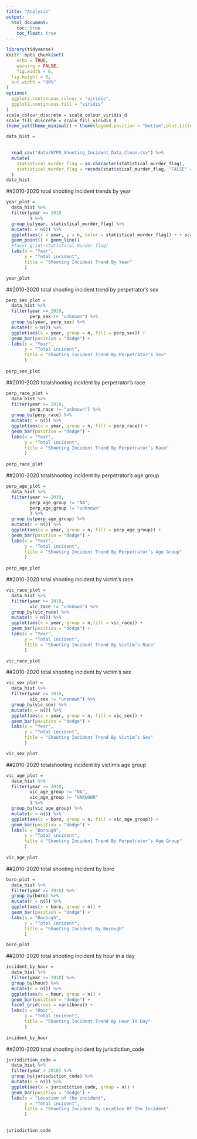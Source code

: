 ```yaml
---
title: "Analysis"
output: 
  html_document:
    toc: true
    toc_float: true
---
```

```r
library(tidyverse)
knitr::opts_chunk$set(
	echo = TRUE,
	warning = FALSE,
	fig.width = 8, 
  fig.height = 6,
  out.width = "90%"
)
options(
  ggplot2.continuous.colour = "viridis",
  ggplot2.continuous.fill = "viridis"
)
scale_colour_discrete = scale_colour_viridis_d
scale_fill_discrete = scale_fill_viridis_d
theme_set(theme_minimal() + theme(legend.position = "bottom",plot.title = element_text(face = "bold")))
```


```r
data_hist = 

 
  read_csv("data/NYPD_Shooting_Incident_Data_Clean.csv") %>%
  mutate(
    statistical_murder_flag = as.character(statistical_murder_flag),
    statistical_murder_flag = recode(statistical_murder_flag, "FALSE" = "survived","TRUE" = "murdered")
  )
data_hist
```



##2010-2020 total shooting incident trends by year
```r
year_plot = 
  data_hist %>% 
  filter(year >= 2010
         ) %>% 
  group_by(year, statistical_murder_flag) %>%
  mutate(n = n()) %>% 
  ggplot(aes(x = year, y = n, color = statistical_murder_flag)) + + scale_x_continuous(breaks = seq(2010, 2020, by = 1))
  geom_point() + geom_line()
  #facet_grid(~statistical_murder_flag)
  labs(x = "Year",
       y = "Total incident",
       title = "Shooting Incident Trend By Year"
       )

year_plot
```

##2010-2020 total shooting incident trend by perpetrator’s sex
```r
perp_sex_plot = 
  data_hist %>% 
  filter(year >= 2010,
         perp_sex != "unknown") %>% 
  group_by(year, perp_sex) %>%
  mutate(n = n()) %>% 
  ggplot(aes(x = year, group = n, fill = perp_sex)) + 
  geom_bar(position = "dodge") +
  labs(x = "Year",
       y = "Total incident",
       title = "Shooting Incident Trend By Perpetrator’s Sex"
       )
  
perp_sex_plot
```

##2010-2020 totalshooting incident by perpetrator’s race
```r
perp_race_plot = 
  data_hist %>% 
  filter(year >= 2010,
         perp_race != "unknown") %>% 
  group_by(perp_race) %>%
  mutate(n = n()) %>% 
  ggplot(aes(x = year, group = n, fill = perp_race)) + 
  geom_bar(position = "dodge") +
  labs(x = "Year",
       y = "Total incident",
       title = "Shooting Incident Trend By Perpetrator’s Race"
       )
  
perp_race_plot
```

##2010-2020 totalshooting incident by perpetrator’s age group
```r
perp_age_plot = 
  data_hist %>% 
  filter(year >= 2010,
         perp_age_group != "NA",
         perp_age_group != "unknown"
         ) %>% 
  group_by(perp_age_group) %>%
  mutate(n = n()) %>% 
  ggplot(aes(x = year, group = n, fill = perp_age_group)) + 
  geom_bar(position = "dodge") +
  labs(x = "Year",
       y = "Total incident",
       title = "Shooting Incident Trend By Perpetrator’s Age Group"
       )
  
perp_age_plot
```

##2010-2020 total shooting incident by victim’s race
```r
vic_race_plot = 
  data_hist %>% 
  filter(year >= 2010,
         vic_race != "unknown") %>% 
  group_by(vic_race) %>%
  mutate(n = n()) %>% 
  ggplot(aes(x = year, group = n,fill = vic_race)) + 
  geom_bar(position = "dodge") +
  labs(x = "Year",
       y = "Total incident",
       title = "Shooting Incident Trend By Victim’s Race"
       )

vic_race_plot
```

##2010-2020 total shooting incident by victim’s sex
```r
vic_sex_plot = 
  data_hist %>% 
  filter(year >= 2010,
         vic_sex != "unknown") %>% 
  group_by(vic_sex) %>%
  mutate(n = n()) %>% 
  ggplot(aes(x = year, group = n, fill = vic_sex)) + 
  geom_bar(position = "dodge") +
  labs(x = "Year",
       y = "Total incident",
       title = "Shooting Incident Trend By Victim’s Sex"
       )

vic_sex_plot
```

##2010-2020 totalshooting incident by victim’s age group
```r
vic_age_plot = 
  data_hist %>% 
  filter(year >= 2010,
         vic_age_group != "NA",
         vic_age_group != "UNKNOWN"
         ) %>% 
  group_by(vic_age_group) %>%
  mutate(n = n()) %>% 
  ggplot(aes(x = boro, group = n, fill = vic_age_group)) + 
  geom_bar(position = "dodge") +
  labs(x = "Borough",
       y = "Total incident",
       title = "Shooting Incident Trend By Perpetrator’s Age Group"
       )
  
vic_age_plot
```

##2010-2020 total shooting incident by boro
```r
boro_plot = 
  data_hist %>% 
  filter(year >= 2010) %>% 
  group_by(boro) %>%
  mutate(n = n()) %>% 
  ggplot(aes(x = boro, group = n)) + 
  geom_bar(position = "dodge") +
  labs(x = "Borough",
       y = "Total incident",
       title = "Shooting Incident By Borough"
       )

boro_plot
```

##2010-2020 total shooting incident by hour in a day
```r
incident_by_hour =
  data_hist %>%
  filter(year >= 2010) %>% 
  group_by(hour) %>%
  mutate(n = n()) %>% 
  ggplot(aes(x = hour, group = n)) + 
  geom_bar(position = "dodge") +
  facet_grid(rows = vars(boro)) +
  labs(x = "Hour",
       y = "Total incident",
       title = "Shooting Incident Trend By Hour In Day"
       )
  
incident_by_hour
```


##2010-2020 total shooting incident by jurisdiction_code
```r
jurisdiction_code =
  data_hist %>%
  filter(year > 2010) %>% 
  group_by(jurisdiction_code) %>%
  mutate(n = n()) %>% 
  ggplot(aes(x = jurisdiction_code, group = n)) + 
  geom_bar(position = "dodge") +
  labs(x = "Location of the incident",
       y = "Total incident",
       title = "Shooting Incident By Location Of The Incident"
       )

  
jurisdiction_code
```
